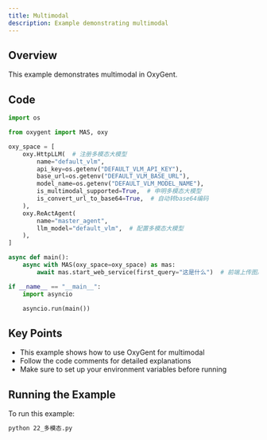 ```yaml
---
title: Multimodal
description: Example demonstrating multimodal
---
```


## Overview

This example demonstrates multimodal in OxyGent.

## Code

```python
import os

from oxygent import MAS, oxy

oxy_space = [
    oxy.HttpLLM(  # 注册多模态大模型
        name="default_vlm",
        api_key=os.getenv("DEFAULT_VLM_API_KEY"),
        base_url=os.getenv("DEFAULT_VLM_BASE_URL"),
        model_name=os.getenv("DEFAULT_VLM_MODEL_NAME"),
        is_multimodal_supported=True,  # 申明多模态大模型
        is_convert_url_to_base64=True,  # 自动转base64编码
    ),
    oxy.ReActAgent(
        name="master_agent",
        llm_model="default_vlm",  # 配置多模态大模型
    ),
]

async def main():
    async with MAS(oxy_space=oxy_space) as mas:
        await mas.start_web_service(first_query="这是什么")  # 前端上传图片附件

if __name__ == "__main__":
    import asyncio

    asyncio.run(main())
```

## Key Points

- This example shows how to use OxyGent for multimodal
- Follow the code comments for detailed explanations
- Make sure to set up your environment variables before running

## Running the Example

To run this example:

```bash
python 22_多模态.py
```
